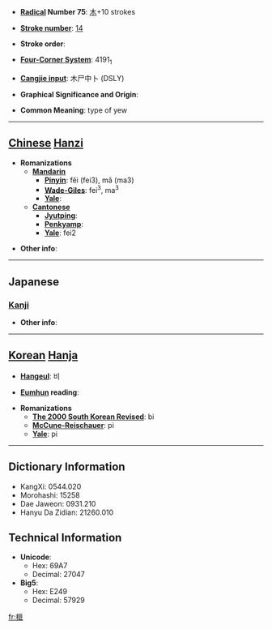 * '''[[Wiktionary:Chinese radical index| Radical]] Number 75''': [[Wiktionary:Chinese radical index 木|木]]+10 strokes

* '''[[Wiktionary:Chinese total strokes index|Stroke number]]''': [[Wiktionary:Chinese total strokes index 14|14]]

* '''Stroke order''': 

* '''[[Wiktionary:Chinese four corner index|Four-Corner System]]''': 4191<sub>1</sub>

* '''[[Wiktionary:Chinese Cangjie index|Cangjie input]]''': 木尸中卜 (DSLY)

* '''Graphical Significance and Origin''': 

* '''Common Meaning''': type of yew

----

== [[Chinese]] [[Hanzi]] ==

* '''Romanizations'''
** '''[[Mandarin]]'''
*** '''[[Pinyin]]''': fěi (fei3), mǎ (ma3)
*** '''[[Wade-Giles]]''': fei<sup>3</sup>, ma<sup>3</sup>
*** '''[[Yale]]''': 
** '''[[Cantonese]]'''
*** '''[[Jyutping]]''':
*** '''[[Penkyamp]]''': 
*** '''[[Yale]]''': fei2

* '''Other info''': 

----

==Japanese==
===[[Kanji]]===
{{kanji|on readings=[[ひ]] (hi)
|kun readings=[[かや]] (kaya)
}}

* '''Other info''':  

----

== [[Korean]] [[Hanja]] ==

* '''[[Hangeul]]''': 비

* '''[[Eumhun]] reading''': 

* '''Romanizations'''
** '''[[The 2000 South Korean Revised Romanization|The 2000 South Korean Revised]]''': bi
** '''[[McCune-Reischauer]]''': pi
** '''[[Yale]]''': pi

----

== Dictionary Information ==

* KangXi: 0544.020
* Morohashi: 15258
* Dae Jaweon: 0931.210
* Hanyu Da Zidian: 21260.010

== Technical Information ==

* '''Unicode''':
** Hex: 69A7
** Decimal: 27047
* '''Big5''':
** Hex: E249
** Decimal: 57929

[[fr:榧]]